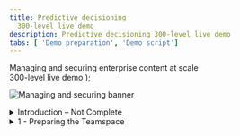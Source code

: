 ```yaml
---
title: Predictive decisioning
  300-level live demo
description: Predictive decisioning 300-level live demo
tabs: [ 'Demo preparation', 'Demo script']
---
```


  <span>
    Managing and securing enterprise content at scale<br/> 300-level live demo
  </span> );

![Managing and securing banner](./images/Managing-and-Securing-300-Script-GitHub-banner-12-15-21.jpg)

<span id="top"></span>

<details>

<summary>Introduction – Not Complete</summary>

<br/>

Today I’ll show how the IBM’s document management capabilities are used to manage and secure content across the organization. We’ll use a hiring use case to show how organizations leverage document management to simplify and accelerate the hiring process, while facilitating regulatory and corporate compliance. 

<br/>
 
We’ll see how to configure a centralized repository to share and collaborate on content during the hiring process. Role-based capabilities will be used to configure document access and redact sensitive information. Built-in workflow capabilities will manage required approvals. We’ll also see how video bookmarking and document merging are used to accelerate decision-making. 

<br/>
 
This demo uses a hiring example, but the same pattern can be applied to numerous scenarios, such as invoicing, claims management, and loan approval. 
 
<br/>

Let’s get started!

<br/>

(Demo intro slides <a href="./business-automation-predictive-decisioning.pptx" target="_blank" rel="noreferrer">here</a>)

<br/>

</details>

<details>

<summary>1 - Preparing the Teamspace </summary>

<br/>

| **1.1** | **Create a new Teamspace** |
| :--- | :--- |
| **Narration** | Focus Corp’s HR department needed a way to organize job candidate documents and facilitate collaboration among hiring decision-makers. When a candidate submits a new application, the HR manager uses their enterprise content management system to create a Teamspace, a dedicated place to share information and collaborate. |
| **Action** &nbsp; 1.1.1 | Show the IBM Navigator screen that was opened during demo preparation. Sign in using the **Username**: henry and **Password**: Henry2022 (1). Click **Log in** (2). <br/><br/><img src="https://raw.githubusercontent.com/ibm-garage-tsa/platinum-demos/master/src/pages/300-business-automation-managing-and-securing-enterprise-content-at-scale/images/Script1.png" width="800" /> |
| **Action** &nbsp; 1.1.2 | Click the **Teamspaces** tile. <br/><br/><img src="https://raw.githubusercontent.com/ibm-garage-tsa/platinum-demos/master/src/pages/300-business-automation-managing-and-securing-enterprise-content-at-scale/images/Script2.png" width="800" /> |
| **Action** &nbsp; 1.1.3 | Click **New Teamspace**. <br/><br/><img src="https://raw.githubusercontent.com/ibm-garage-tsa/platinum-demos/master/src/pages/300-business-automation-managing-and-securing-enterprise-content-at-scale/images/Script3.png" width="800" /> |
| **Action** &nbsp; 1.1.4 | Enter **“John Doe initial”** (1) as the **Teamspace name** and click **Select Users** (2). Make sure the **Teamspace template** is **FC Hiring TeamSpace Template** (3). <br/><br/><img src="https://raw.githubusercontent.com/ibm-garage-tsa/platinum-demos/master/src/pages/300-business-automation-managing-and-securing-enterprise-content-at-scale/images/Script4.png" width="800" /> |
| **Narration** | Now that the Teamspace is created, the HR manager provides access to the hiring and payroll managers so they can collaborate during the candidate evaluation. |
| **Action** &nbsp; 1.1.5 | Click **Add Users and Groups...**<br/><br/><img src="https://raw.githubusercontent.com/ibm-garage-tsa/platinum-demos/master/src/pages/300-business-automation-managing-and-securing-enterprise-content-at-scale/images/Script5.png" width="800" /> |
| **Action** &nbsp; 1.1.6 | Type **debby** in the search area (1) and click the **magnifier** icon (2).<br/><br/><img src="https://raw.githubusercontent.com/ibm-garage-tsa/platinum-demos/master/src/pages/300-business-automation-managing-and-securing-enterprise-content-at-scale/images/Script6.png" width="800" /> |
| **Action** &nbsp; 1.1.7 | Select **debby** (1) and click the **right-facing arrow** (2) to move the HR manager from the **Available** list to the **Selected** list.<br/><br/><img src="https://raw.githubusercontent.com/ibm-garage-tsa/platinum-demos/master/src/pages/300-business-automation-managing-and-securing-enterprise-content-at-scale/images/Script7.png" width="800" /> |
| **Action** &nbsp; 1.1.8 | Repeat the previous steps to add **patrick**, the payroll manager, to the **Selected** list (1). Click **OK** (2). <br/><br/><img src="https://raw.githubusercontent.com/ibm-garage-tsa/platinum-demos/master/src/pages/300-business-automation-managing-and-securing-enterprise-content-at-scale/images/Script8.png" width="800" /> |
| **Action** &nbsp; 1.1.9 | Select **Member** (1) in the **Roles** menu and click **Add** (2).<br/><br/><img src="https://raw.githubusercontent.com/ibm-garage-tsa/platinum-demos/master/src/pages/300-business-automation-managing-and-securing-enterprise-content-at-scale/images/Script9.png" width="800" /> |
| **Action** &nbsp; 1.1.10 | Click **Finish**.<br/><br/><img src="https://raw.githubusercontent.com/ibm-garage-tsa/platinum-demos/master/src/pages/300-business-automation-managing-and-securing-enterprise-content-at-scale/images/Script10.png" width="800" /> |

| **1.2** | **Add files to share** |
| :--- | :--- |
| **Narration** | The Teamspace the HR manager created is based on the FC Hiring TeamSpace Template. The required HR forms were included when the HR manager set up the template. Each new Teamspace that uses this template will automatically be populated with the forms. |
| **Action** &nbsp; 1.2.1 | Click the **HR Documents** folder. <br/><br/><img src="https://raw.githubusercontent.com/ibm-garage-tsa/platinum-demos/master/src/pages/300-business-automation-managing-and-securing-enterprise-content-at-scale/images/Script11.png" width="800" /> |
| **Action** &nbsp; 1.2.2 | Point out the **HR Documents** folder is now open.<br/><br/><img src="https://raw.githubusercontent.com/ibm-garage-tsa/platinum-demos/master/src/pages/300-business-automation-managing-and-securing-enterprise-content-at-scale/images/Script12.png" width="800" /> |
| **Narration** | The applicant submitted several documents. The HR manager shares them with the rest of the hiring team through the Teamspace. The Teamspace now manages any access restrictions to these files. |
| **Action** &nbsp; 1.2.3 | Click the **Candidate files** folder. <br/><br/><img src="https://raw.githubusercontent.com/ibm-garage-tsa/platinum-demos/master/src/pages/300-business-automation-managing-and-securing-enterprise-content-at-scale/images/Script13.png" width="800" /> |
| **Narration** | The HR manager uploads the various documents to the applicant’s candidate files folder. He moves the files from his computer to the folder with a simple drag-and-drop.<br/><br/>When a document is added to the folder, a document entry form enables the HR manager to enter metadata that can be used later to quickly identify, classify, or search for the document. |
| **Action** &nbsp; 1.2.4 | Click the **John Doe Diploma.pdf** document and drag it from your local documents to the **John Doe / Candidate files** folder in IBM Navigator. <br/><br/><img src="https://raw.githubusercontent.com/ibm-garage-tsa/platinum-demos/master/src/pages/300-business-automation-managing-and-securing-enterprise-content-at-scale/images/Script14.png" width="800" /> |
|**Narration** | Working with HR, Focus Corp’s Content manager administrator had previously defined these metadata properties, such as the hiring department or the type of hiring process. The HR manager enters the document properties for each document he will add to the Teamspace. |
|**Action** &nbsp; 1.2.5 | Enter **“John Doe”** as the **Candidate Name** (1) and select **Diploma** as the **Document Type** (2). Select **false** for **Internal** (3). This indicates that the document is not internal. <br/><br/>Select **R&D** for the **Department Name** (4), set the **Application date** to the **current date** (5), and set **Express Hiring** to **false** (6). Click **Add** (7).<br/><br/><img src="https://raw.githubusercontent.com/ibm-garage-tsa/platinum-demos/master/src/pages/300-business-automation-managing-and-securing-enterprise-content-at-scale/images/Script15.png" width="800" /> |
|**Narration** | In the navigate view, team members can now add comments to the file, ‘like’ the file, or add it to their favorites. |
|**Action** &nbsp; 1.2.6 | Click the **navigate view** icon. <br/><br/><img src="https://raw.githubusercontent.com/ibm-garage-tsa/platinum-demos/master/src/pages/300-business-automation-managing-and-securing-enterprise-content-at-scale/images/Script16.png" width="800" /> |
|**Action** &nbsp; 1.2.7 | Click **John Doe Diploma.pdf**. <br/><br/><img src="https://raw.githubusercontent.com/ibm-garage-tsa/platinum-demos/master/src/pages/300-business-automation-managing-and-securing-enterprise-content-at-scale/images/Script17.png" width="800" /> |
|**Action** &nbsp; 1.2.8 | Point out the various actions (1), pre-defined **Properties** (2), and the **star** icon that adds the file to favorites (3).<br/><br/><img src="https://raw.githubusercontent.com/ibm-garage-tsa/platinum-demos/master/src/pages/300-business-automation-managing-and-securing-enterprise-content-at-scale/images/Script18.png" width="800" /> |
|**Narration** | The HR manager adds a video submitted by the applicant detailing their qualifications for the position to the content management system. |
|**Action** &nbsp; 1.2.9 | Drag-and-drop the **John Doe Video.mp4** file. <br/><br/><img src="https://raw.githubusercontent.com/ibm-garage-tsa/platinum-demos/master/src/pages/300-business-automation-managing-and-securing-enterprise-content-at-scale/images/Script19.png" width="800" /> |
|**Action** &nbsp; 1.2.10 | Enter **“John Doe”** as the **Candidate Name** (1) and select **Introduction Video** as the **Document Type** (2). Select **false** for **Internal** (3). This indicates that the document is not internal. Select **R&D** for the **Department Name** (4), set the **Application date** to the **current date** (5), and set **Express Hiring** to **false** (6). Click **Add** (7). <br/><br/><img src="https://raw.githubusercontent.com/ibm-garage-tsa/platinum-demos/master/src/pages/300-business-automation-managing-and-securing-enterprise-content-at-scale/images/Script20.png" width="800" /> |
|**Action** &nbsp; 1.2.11 | Click **John Doe Video.mp4**.<br/><br/><img src="https://raw.githubusercontent.com/ibm-garage-tsa/platinum-demos/master/src/pages/300-business-automation-managing-and-securing-enterprise-content-at-scale/images/Script21.png" width="800" /> |
|**Narration** | Decision makers wanted an easier way to access the pre-defined segments of videos submitted by candidates. Incorporating bookmarks allows hiring team members to access the relevant video content they need directly. |
|**Action** &nbsp; 1.2.12 | Click **Bookmarks**.<br/><br/><img src="https://raw.githubusercontent.com/ibm-garage-tsa/platinum-demos/master/src/pages/300-business-automation-managing-and-securing-enterprise-content-at-scale/images/Script22.png" width="800" /> |
|**Action** &nbsp; 1.2.13 | Click **New Bookmark**.<br/><br/><img src="https://raw.githubusercontent.com/ibm-garage-tsa/platinum-demos/master/src/pages/300-business-automation-managing-and-securing-enterprise-content-at-scale/images/Script23.png" width="800" /> |
|**Narration** | The HR manager adds bookmarks to the video to make it easier to find the individual responses. |
|**Action** &nbsp; 1.2.14 | Enter **“Intro”** (1) as the bookmark name, enter **“Tell me about yourself?”** (2) in the bookmark description, and click **OK** (3). <br/><br/><img src="https://raw.githubusercontent.com/ibm-garage-tsa/platinum-demos/master/src/pages/300-business-automation-managing-and-securing-enterprise-content-at-scale/images/Script24.png" width="800" /> |
|**Action** &nbsp; 1.2.15 | Close the IBM Navigator Viewer window. |
|**Narration** | The HR manager bookmarks the rest of the video and adds the applicant’s other documents to his candidate file. <br/><br/>Let’s jump ahead and see the Teamspace with all the documents properly added and documented. |
|**Action** &nbsp; 1.2.16 |  Click **Teamspaces**. <br/><br/><img src="https://raw.githubusercontent.com/ibm-garage-tsa/platinum-demos/master/src/pages/300-business-automation-managing-and-securing-enterprise-content-at-scale/images/Script25.png" width="800" /> |
|**Action** &nbsp; 1.2.17 | Click **John Doe**. <br/><br/><img src="https://raw.githubusercontent.com/ibm-garage-tsa/platinum-demos/master/src/pages/300-business-automation-managing-and-securing-enterprise-content-at-scale/images/Script26.png" width="800" /> |
|**Action** &nbsp; 1.2.18 | Click **Candidate Files**.<br/><br/><img src="https://raw.githubusercontent.com/ibm-garage-tsa/platinum-demos/master/src/pages/300-business-automation-managing-and-securing-enterprise-content-at-scale/images/Script27.png" width="800" /> |
|**Action** &nbsp; 1.2.19 | Click the **Magazine View** icon. <br/><br/><img src="https://raw.githubusercontent.com/ibm-garage-tsa/platinum-demos/master/src/pages/300-business-automation-managing-and-securing-enterprise-content-at-scale/images/Script28.png" width="800" /> |
|**Narration** |  Now the hiring team can collaborate on the applicant’s documents. |

| **1.3** | **Document redaction and annotation** |
| :--- | :--- |
| **Narration** | To adhere to Focus Corp privacy guidelines, HR must prevent unauthorized access to the applicant’s personal information, such as his home address.<br/><br/>The HR manager uses role-based redaction to automatically mask sensitive information based on the requester's role and their need to know. <br/><br/>The HR manager opens the applicant’s resume, selects the information to redact, and indicates it is private information. |
|**Action** &nbsp; 1.3.1 | Click **John Doe Resume.pdf** to open it in the document viewer.<br/><br/><img src="https://raw.githubusercontent.com/ibm-garage-tsa/platinum-demos/master/src/pages/300-business-automation-managing-and-securing-enterprise-content-at-scale/images/Script29.png" width="800" /> |
|**Action** &nbsp; 1.3.2 | Click the **redaction** icon, which is a darkened rectangle. <br/><br/><img src="https://raw.githubusercontent.com/ibm-garage-tsa/platinum-demos/master/src/pages/300-business-automation-managing-and-securing-enterprise-content-at-scale/images/Script30.png" width="800" /> |
|**Action** &nbsp; 1.3.3 | Redact the applicant’s email address, phone number, and address by drawing a rectangle around them using the redaction tool. <br/><br/><img src="https://raw.githubusercontent.com/ibm-garage-tsa/platinum-demos/master/src/pages/300-business-automation-managing-and-securing-enterprise-content-at-scale/images/Script31.png" width="800" /> |
|**Action** &nbsp; 1.3.4 | Right-click the redaction rectangle (1) and click the **document redaction reason** icon (2).<br/><br/><img src="https://raw.githubusercontent.com/ibm-garage-tsa/platinum-demos/master/src/pages/300-business-automation-managing-and-securing-enterprise-content-at-scale/images/Script32.png" width="800" /> |
|**Action** &nbsp; 1.3.5 | Select **Private Information** as the redaction reason (1) and click **OK** (2).<br/><br/><img src="https://raw.githubusercontent.com/ibm-garage-tsa/platinum-demos/master/src/pages/300-business-automation-managing-and-securing-enterprise-content-at-scale/images/Script33.png" width="800" /> |
| **Narration** | This hides the applicant’s personal information from users who do not have viewing rights. The hiring manager does not need this information and will not be able to see it.<br/><br/>Now the HR manager acknowledges that they have reviewed and verified the applicant's details by adding a notation on the document. |
|**Action** &nbsp; 1.3.6 | Click the **stamp** icon (1) and select the **Reviewed user date** stamp (2).<br/><br/><img src="https://raw.githubusercontent.com/ibm-garage-tsa/platinum-demos/master/src/pages/300-business-automation-managing-and-securing-enterprise-content-at-scale/images/Script34.png" width="800" /> |
| **Narration** | The HR manager uses pre-defined annotations to indicate to the team that he has verified that the applicant meets specific job criteria. |
|**Action** &nbsp; 1.3.7 | Click above the name on the document to add the annotation.<br/><br/><img src="https://raw.githubusercontent.com/ibm-garage-tsa/platinum-demos/master/src/pages/300-business-automation-managing-and-securing-enterprise-content-at-scale/images/Script35.png" width="800" /> |
| **Narration** | He changes the notation color to indicate that the applicant is eligible for a face-to-face interview. |
|**Action** &nbsp; 1.3.8 | Right-click the annotation (1), select the **text color** icon (2), and select orange (3).<br/><br/><img src="https://raw.githubusercontent.com/ibm-garage-tsa/platinum-demos/master/src/pages/300-business-automation-managing-and-securing-enterprise-content-at-scale/images/Script36.png" width="800" /> |
|**Action** &nbsp; 1.3.9 | Close the color selector view (1) and click anywhere in the document to erase the stamp configuration menu (2).<br/><br/><img src="https://raw.githubusercontent.com/ibm-garage-tsa/platinum-demos/master/src/pages/300-business-automation-managing-and-securing-enterprise-content-at-scale/images/Script37.png" width="800" /> |
|**Action** &nbsp; 1.3.10 | Click the **save** icon and then close the IBM Navigator Viewer window.<br/><br/><img src="https://raw.githubusercontent.com/ibm-garage-tsa/platinum-demos/master/src/pages/300-business-automation-managing-and-securing-enterprise-content-at-scale/images/Script38.png" width="800" /> |
|**Action** &nbsp; 1.3.11 | Click the **user** icon (1) and click **Log Out** (2) to exit IBM Navigator.<br/><br/><img src="https://raw.githubusercontent.com/ibm-garage-tsa/platinum-demos/master/src/pages/300-business-automation-managing-and-securing-enterprise-content-at-scale/images/Script39.png" width="800" /> |
 
<br/>

**[Go to top](#top)**

</details>